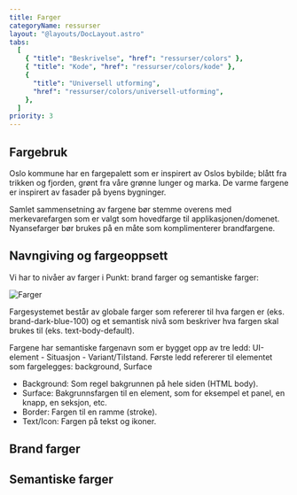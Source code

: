 ```yaml
---
title: Farger
categoryName: ressurser
layout: "@layouts/DocLayout.astro"
tabs:
  [
    { "title": "Beskrivelse", "href": "ressurser/colors" },
    { "title": "Kode", "href": "ressurser/colors/kode" },
    {
      "title": "Universell utforming",
      "href": "ressurser/colors/universell-utforming",
    },
  ]
priority: 3
---
```



## Fargebruk

Oslo kommune har en fargepalett som er inspirert av Oslos bybilde; blått fra trikken og fjorden, grønt fra våre grønne lunger og marka. De varme fargene er inspirert av fasader på byens bygninger.

Samlet sammensetning av fargene bør stemme overens med merkevarefargen som er valgt som hovedfarge til applikasjonen/domenet. Nyansefarger bør brukes på en måte som komplimenterer brandfargene.

## Navngiving og fargeoppsett

Vi har to nivåer av farger i Punkt: brand farger og semantiske farger:

<ImageWrapper>
  <img
    src="/assets/ressurser/colors/farger-1.svg"
    alt="Farger"
    aria-hidden="true"
  />
</ImageWrapper>

Fargesystemet består av globale farger som refererer til hva fargen er (eks. brand-dark-blue-100) og et semantisk nivå som beskriver hva fargen skal brukes til (eks. text-body-default).

Fargene har semantiske fargenavn som er bygget opp av tre ledd: UI-element - Situasjon - Variant/Tilstand. Første ledd refererer til elementet som fargelegges: background, Surface

- Background: Som regel bakgrunnen på hele siden (HTML body).
- Surface: Bakgrunnsfargen til en element, som for eksempel et panel, en knapp, en seksjon, etc.
- Border: Fargen til en ramme (stroke).
- Text/Icon: Fargen på tekst og ikoner.

## Brand farger

<Colors category="brand" client:load />

## Semantiske farger

<Colors category="semantic" client:load showToolbar />
